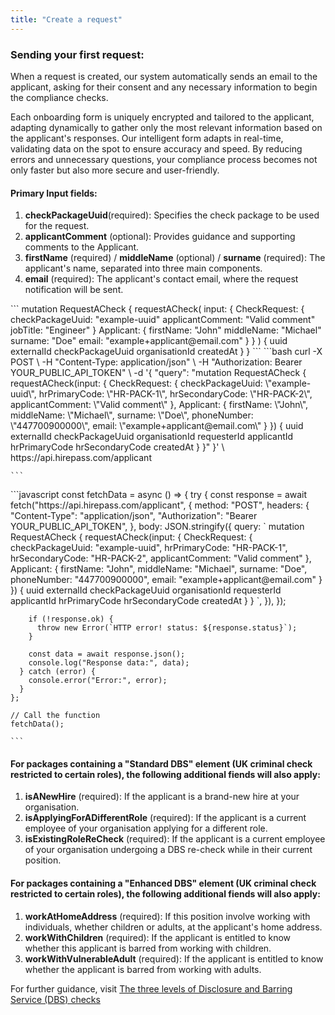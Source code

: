 ```yaml
---
title: "Create a request"
---
```


### Sending your first request:

When a request is created, our system automatically sends an email to the applicant, asking for their consent and any necessary information to begin the compliance checks.

Each onboarding form is uniquely encrypted and tailored to the applicant, adapting dynamically to gather only the most relevant information based on the applicant's responses. Our intelligent form adapts in real-time, validating data on the spot to ensure accuracy and speed. By reducing errors and unnecessary questions, your compliance process becomes not only faster but also more secure and user-friendly.

#### Primary Input fields:

1. **checkPackageUuid**(required): Specifies the check package to be used for the request.
2. **applicantComment** (optional): Provides guidance and supporting comments to the Applicant.
3. **firstName** (required) / **middleName** (optional) / **surname** (required): The applicant's name, separated into three main components.
4. **email** (required): The applicant's contact email, where the request notification will be sent.

<Tabs>
  <Tab title="GraphQL">
    ```
    mutation RequestACheck {
            requestACheck(
                    input: {
                            CheckRequest: {
                                    checkPackageUuid: "example-uuid"
                                    applicantComment: "Valid comment"
                                    jobTitle: "Engineer"
                            }
                            Applicant: {
                                    firstName: "John"
                                    middleName: "Michael"
                                    surname: "Doe"
                                    email: "example+applicant@email.com"
                            }
                    }
            ) {
                    uuid
                    externalId
                    checkPackageUuid
                    organisationId
                    createdAt
            }
     }
    ```
  </Tab>
  <Tab title="cURL">
    ```bash
    curl -X POST \
         -H "Content-Type: application/json" \
         -H "Authorization: Bearer YOUR_PUBLIC_API_TOKEN" \
         -d '{
           "query": "mutation RequestACheck { 
             requestACheck(input: { 
               CheckRequest: { 
                 checkPackageUuid: \"example-uuid\", 
                 hrPrimaryCode: \"HR-PACK-1\", 
                 hrSecondaryCode: \"HR-PACK-2\", 
                 applicantComment: \"Valid comment\" 
               }, 
               Applicant: { 
                 firstName: \"John\", 
                 middleName: \"Michael\", 
                 surname: \"Doe\", 
                 phoneNumber: \"447700900000\", 
                 email: \"example+applicant@email.com\" 
               } 
             }) { 
               uuid 
               externalId 
               checkPackageUuid 
               organisationId 
               requesterId 
               applicantId 
               hrPrimaryCode 
               hrSecondaryCode 
               createdAt 
             } 
           }"
         }' \
         https://api.hirepass.com/applicant
    
    ```
  </Tab>
  <Tab title="Javascript">
    ```javascript
    const fetchData = async () => {
      try {
        const response = await fetch("https://api.hirepass.com/applicant", {
          method: "POST",
          headers: {
            "Content-Type": "application/json",
            "Authorization": "Bearer YOUR_PUBLIC_API_TOKEN",
          },
          body: JSON.stringify({
            query: `
              mutation RequestACheck {
                requestACheck(input: {
                  CheckRequest: {
                    checkPackageUuid: "example-uuid",
                    hrPrimaryCode: "HR-PACK-1",
                    hrSecondaryCode: "HR-PACK-2",
                    applicantComment: "Valid comment"
                  },
                  Applicant: {
                    firstName: "John",
                    middleName: "Michael",
                    surname: "Doe",
                    phoneNumber: "447700900000",
                    email: "example+applicant@email.com"
                  }
                }) {
                  uuid
                  externalId
                  checkPackageUuid
                  organisationId
                  requesterId
                  applicantId
                  hrPrimaryCode
                  hrSecondaryCode
                  createdAt
                }
              }
            `,
          }),
        });
    
        if (!response.ok) {
          throw new Error(`HTTP error! status: ${response.status}`);
        }
    
        const data = await response.json();
        console.log("Response data:", data);
      } catch (error) {
        console.error("Error:", error);
      }
    };
    
    // Call the function
    fetchData();
    
    ```
  </Tab>
</Tabs>

#### For packages containing a "Standard DBS" element (UK criminal check restricted to certain roles), the following additional fiends will also apply:

1. **isANewHire** (required): If the applicant is a brand-new hire at your organisation.
2. **isApplyingForADifferentRole** (required): If the applicant is a current employee of your organisation applying for a different role.
3. **isExistingRoleReCheck** (required): If the applicant is a current employee of your organisation undergoing a DBS re-check while in their current position.

#### For packages containing a "Enhanced DBS" element (UK criminal check restricted to certain roles), the following additional fiends will also apply:

1. **workAtHomeAddress** (required): If this position involve working with individuals, whether children or adults, at the applicant's home address.
2. **workWithChildren** (required): If the applicant is entitled to know whether this applicant is barred from working with children.
3. **workWithVulnerableAdult** (required): If the applicant is entitled to know whether the applicant is barred from working with adults.

For further guidance, visit [The three levels of Disclosure and Barring Service (DBS) checks](/guides/three-levels-of-dbs)